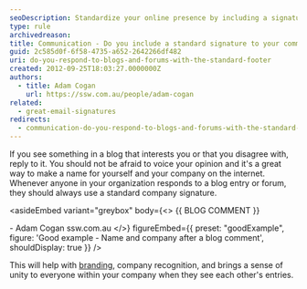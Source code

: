 ```yaml
---
seoDescription: Standardize your online presence by including a signature with company name and website after responding to blogs and forums.
type: rule
archivedreason:
title: Communication - Do you include a standard signature to your comments on blogs and forums?
guid: 2c585d0f-6f58-4735-a652-2642266df482
uri: do-you-respond-to-blogs-and-forums-with-the-standard-footer
created: 2012-09-25T18:03:27.0000000Z
authors:
  - title: Adam Cogan
    url: https://ssw.com.au/people/adam-cogan
related:
  - great-email-signatures
redirects:
  - communication-do-you-respond-to-blogs-and-forums-with-the-standard-footer
---
```


If you see something in a blog that interests you or that you disagree with, reply to it. You should not be afraid to voice your opinion and it's a great way to make a name for yourself and your company on the internet.
Whenever anyone in your organization responds to a blog entry or forum, they should always use a standard company signature.

<asideEmbed
  variant="greybox"
  body={<>
    {{ BLOG COMMENT }}

\- Adam Cogan ssw.com.au
  </>}
  figureEmbed={{
    preset: "goodExample",
    figure: 'Good example - Name and company after a blog comment',
    shouldDisplay: true
  }}
/>

This will help with [branding](/rules-to-better-branding/), company recognition, and brings a sense of unity to everyone within your company when they see each other's entries.